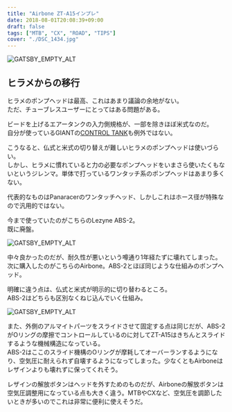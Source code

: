 ---
title: "Airbone ZT-A15インプレ"
date: 2018-08-01T20:08:39+09:00
draft: false
tags: ["MTB", "CX", "ROAD", "TIPS"]
cover: "./DSC_1434.jpg"
---

![GATSBY_EMPTY_ALT](./DSC_1434.jpg)

## ヒラメからの移行

ヒラメのポンプヘッドは最高、これはあまり議論の余地がない。  
ただ、チューブレスユーザーにとってはある問題がある。

ビードを上げるエアータンクの入力側規格が、一部を除きほぼ米式なのだ。  
自分が使っているGIANTの[CONTROL TANK](https://www.giant.co.jp/giant18/acc_datail.php?p_id=A0000520)も例外ではない。

こうなると、仏式と米式の切り替えが難しいヒラメのポンプヘッドは使いづらい。  
しかし、ヒラメに慣れていると力の必要なポンプヘッドをいまさら使いたくもないというジレンマ。単体で打っているワンタッチ系のポンプヘッドはあまり多くない。

代表的なものはPanaracerのワンタッチヘッド、しかしこれはホース径が特殊なので汎用的ではない。

<LinkBox isAmazonLink url="https://www.amazon.co.jp/dp/B01EKOVX1G/" />

今まで使っていたのがこちらのLezyne ABS-2。  
既に廃盤。

![GATSBY_EMPTY_ALT](./DSC_1433.jpg)

中々良かったのだが、耐久性が悪いという噂通り1年経たずに壊れてしまった。  
次に購入したのがこちらのAirbone。ABS-2とほぼ同じような仕組みのポンプヘッド。

<LinkBox isAmazonLink url="https://www.amazon.co.jp/dp/B072LTF86P/" />

明確に違う点は、仏式と米式が明示的に切り替わるところ。  
ABS-2はどちらも区別なくねじ込んでいく仕組み。

![GATSBY_EMPTY_ALT](./DSC_1431.jpg)

また、外側のアルマイトパーツをスライドさせて固定する点は同じだが、ABS-2がOリングの摩擦でコントロールしているのに対してZT-A15はきちんとスライドするような機械構造になっている。  
ABS-2はここのスライド機構のOリングが摩耗してオーバーランするようになり、空気圧に耐えられず自壊するようになってしまった。少なくともAirboneはレザインよりも壊れずに保ってくれそう。

レザインの解放ボタンはヘッドを外すためのものだが、Airboneの解放ボタンは空気圧調整用になっている点も大きく違う。MTBやCXなど、空気圧を調節したいときが多いのでこれは非常に便利に使えそうだ。

<LinkBox isAmazonLink url="https://www.amazon.co.jp/dp/B01G1O3JCY/" />
